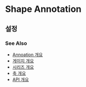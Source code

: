 # Shape Annotation

## 설정

### See Also

- [Annoation 개요](/annotations)
- [게이지 개요](/gauges)
- [시리즈 개요](/series)
- [축 개요](/axes)
- [API 개요](/docs)